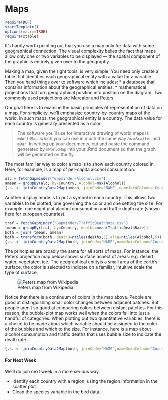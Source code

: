 Maps
======================

```r
require(DCF)
startTemplate()
options(na.rm=TRUE)
require(xtable)
```

It's hardly worth pointing out that you use a map only for data with some geographical connection.  The visual complexity belies the fact that maps allow only one or two variables to be displayed --- the spatial component of the graphic is entirely given over to the geography.

Making a map, given the right tools, is very simple. You need only create a table that identifies each geographical entity with a value for a variable.  Then you hand things over to software which includes:
* a database that contains information about the geographical entities. 
* mathematical projections that turn geographical position into position on the diagram.  Two commonly used projections are [Mercator](http://en.wikipedia.org/wiki/Mercator_projection) and [Peters](http://en.wikipedia.org/wiki/Gall%E2%80%93Peters_projection).

Our goal here is to examine the basic principles of representation of data on a map.  For simplicity, we'll emphasize country-by-country maps of the world.  In such maps, the geographical entity is a country.  The data value for each country is generally presented as a color.  

> The software you'll use for interactive drawing of world maps is `mWorldMap`, which you can use in much the same way as `mScatter` and `mBar`.  In writing up your documents, cut and paste the command generated by `mWorldMap` into your .Rmd document so that the graph will be generated on the fly.

The most familiar way to color a map is to show each country colored in.  Here, for example, is a map of per-capita alcohol consumption:

```r
alc = fetchGapminder("Gapminder/Alcohol.csv")
amean = groupBy(alc, by=Country, Alcohol=max(Alcohol))
{.s. <- joinCountryData2Map(amean, joinCode='NAME',nameJoinColumn='Country' ); par(mai=c(0,0,0.2,0), xaxs='i',yaxs='i') ;.mp. <- mapCountryData(.s., nameColumnToPlot='Alcohol', addLegend=FALSE,mapRegion='world'); do.call(addMapLegend, c(.mp., legendWidth=.5,legendMar=2))} 
```

Another display mode is to put a symbol in each country.  This allows two variables to be plotted, one governing the color and one setting the size.  For example, one might plot alcohol consumption and traffic death rate (shown here for european countries).
```r
traf = fetchGapminder("Gapminder/TrafficDeathRate.csv")
tmean = groupBy(traf, by=Country, deaths=mean(TrafficDeathRate))
both = join( tmean, amean)
both = transform(both, deathQ=ntiles(deaths,5),alcQ=ntiles(Alcohol,5))
{.s. <- joinCountryData2Map(both, joinCode='NAME',nameJoinColumn='Country' ); par(mai=c(0,0,0.2,0), xaxs='i',yaxs='i') ;.mp. <- mapBubbles(.s., nameZColour='deathQ',nameZSize='Alcohol',mapRegion='eurasia')} 
```

The principles are broadly the same for all sorts of maps.  For instance, the Peters projection map below shows surface aspect of areas: e.g. desert, water, vegetated, ice.  The geographical entityis a small area of the earth's surface; the color is selected to indicate on a familiar, intuitive scale the type of surface.

![Peters map from Wikipedia](http://upload.wikimedia.org/wikipedia/commons/thumb/3/34/Gall%E2%80%93Peters_projection_SW.jpg/450px-Gall%E2%80%93Peters_projection_SW.jpg)

Notice that there is a continuum of colors in the map above.  People are good at distinguishing small color changes between adjacent patches.  But people aren't so good at comparing colors between distant patches.  For this reason, the bubble-plot map works well when the colors fall into just a handful of categories.  When plotting out two quantitative variables, there is a choice to be made about which variable should be assigned to the color of the bubbles and which to the size.  For instance, here is a map about alcohol consumption and traffic deaths that uses bubble size to indicate the death rate.



```r
{.s. <- joinCountryData2Map(both, joinCode='NAME',nameJoinColumn='Country' ); par(mai=c(0,0,0.2,0), xaxs='i',yaxs='i') ;.mp. <- mapBubbles(.s., nameZColour='alcQ',nameZSize='deaths',mapRegion='eurasia')} 
```


#### For Next Week

We'll do join next week in a more serious way.

* Identify each country with a region, using the region information in the scatter plot.
* Clean the species variable in the bird data.

